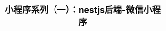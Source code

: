 ---
title: 小程序系列（一）：nestjs后端-微信小程序
description: 小程序系列（三）：nestjs后端-微信小程序
pubDate: '2024-8-27 03:00:00'
heroImage: '/战争中的鹿.jpeg'
---